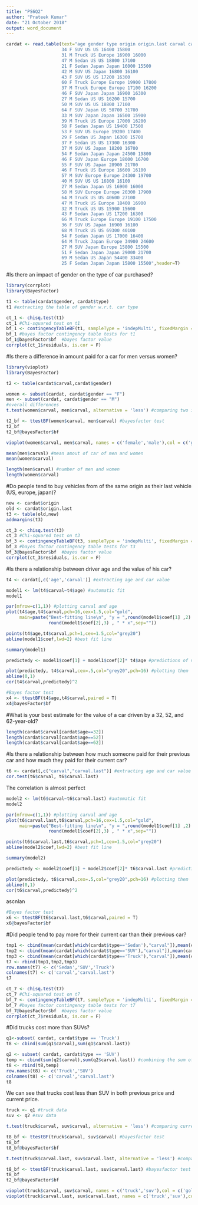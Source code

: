 ---
title: "PS6Q2"
author: "Prateek Kumar"
date: "21 October 2018"
output: word_document
---

```{r}
cardat <- read.table(text="age gender type origin origin.last carval carval.last
                     34 F SUV US US 16400 15800
                     31 M Truck US Europe 16900 16000
                     47 M Sedan US US 18800 17100
                     21 F Sedan Japan Japan 16000 15500
                     42 M SUV US Japan 16800 16100
                     43 F SUV US US 17200 16300
                     60 F Truck Europe Europe 19900 17800
                     37 M Truck Europe Europe 17100 16200
                     46 F SUV Japan Japan 16900 16300
                     27 M Sedan US US 16200 15700
                     50 M SUV US US 18800 17100
                     64 F SUV Japan US 50700 31700
                     33 M SUV Japan Japan 16500 15900
                     39 M Truck US Europe 17000 16200
                     58 F Sedan Japan US 19400 17500
                     53 F SUV US Europe 19200 17400
                     29 F Sedan US Japan 16300 15700
                     37 F Sedan US US 17300 16300
                     37 M SUV US Japan 18200 16700
                     54 F Sedan Japan Japan 24500 19800
                     46 F SUV Japan Europe 18000 16700
                     55 F SUV US Japan 28900 21700
                     46 F Truck US Europe 16600 16100
                     57 M SUV Europe Europe 24300 19700
                     40 M SUV US US 16800 16100
                     27 M Sedan Japan US 16900 16000
                     58 M SUV Europe Europe 20300 17900
                     64 M Truck US US 40600 27100
                     47 M Truck US Europe 18400 16900
                     32 M Truck US US 15900 15600
                     43 F Sedan Japan US 17200 16300
                     66 M Truck Europe Europe 19100 17500
                     36 F SUV US Japan 16900 16100
                     68 M Truck US US 69300 40100
                     54 F Sedan Japan US 17000 16400
                     64 M Truck Japan Europe 34900 24600
                     27 M SUV Japan Europe 15800 15500
                     51 F Sedan Japan Japan 29000 21700
                     69 M Sedan US Japan 54400 33400
                     25 F Sedan Japan Japan 15800 15500",header=T)
```

#Is there an impact of gender on the type of car purchased?
```{r}
library(corrplot)
library(BayesFactor)

t1 <- table(cardat$gender, cardat$type)
t1 #extracting the table of gender w.r.t. car type

ct_1 <- chisq.test(t1) 
ct_1 #Chi-squared test on t1
bf_1 <- contingencyTableBF(t1, sampleType = 'indepMulti', fixedMargin = 'cols') 
bf_1 #bayes factor contingency table tests for t1
bf_1@bayesFactor$bf  #bayes factor value
corrplot(ct_1$residuals, is.cor = F)

```

#Is there a difference in amount paid for a car for men versus women?
```{r}
library(vioplot)
library(BayesFactor)

t2 <- table(cardat$carval,cardat$gender) 

women <- subset(cardat, cardat$gender == "F")
men <- subset(cardat, cardat$gender == "M")
#overall differences
t.test(women$carval, men$carval, alternative = 'less') #comparing two independent samples
```

```{r}
t2_bf <- ttestBF(women$carval, men$carval) #bayesfactor test
t2_bf
t2_bf@bayesFactor$bf
```

```{r}
vioplot(women$carval, men$carval, names = c('female','male'),col = c('gold'))
```

```{r}
mean(men$carval) #mean amout of car of men and women
mean(women$carval)

length(men$carval) #number of men and women
length(women$carval)
```

#Do people tend to buy vehicles from of the same origin as their last vehicle (US, europe, japan)? 
```{r}
new <- cardat$origin
old <- cardat$origin.last
t3 <- table(old,new)
addmargins(t3)

ct_3 <- chisq.test(t3) 
ct_3 #Chi-squared test on t3
bf_3 <- contingencyTableBF(t3, sampleType = 'indepMulti', fixedMargin = 'cols') 
bf_3 #bayes factor contingency table tests for t3
bf_3@bayesFactor$bf  #bayes factor value
corrplot(ct_3$residuals, is.cor = F)

```

#Is there a relationship between driver age and the value of his car?
```{r}
t4 <- cardat[,c('age','carval')] #extracting age and car value

model1 <- lm(t4$carval~t4$age) #automatic fit
model1

par(mfrow=c(1,1)) #plotting carval and age 
plot(t4$age,t4$carval,pch=16,cex=1.5,col="gold",
     main=paste("Best-fitting line\n", "y = ",round(model1$coef[1] ,2) ," + ", 
                round(model1$coef[2],3) , " * x",sep=""))

points(t4$age,t4$carval,pch=1,cex=1.5,col="grey20")
abline(model1$coef,lwd=2) #best fit line

summary(model1)

predictedy <- model1$coef[1] + model1$coef[2]* t4$age #predictions of value we did not see

plot(predictedy, t4$carval,cex=.5,col="grey20",pch=16) #plotting them
abline(0,1)
cor(t4$carval,predictedy)^2
```

```{r}
#Bayes factor test
x4 <- ttestBF(t4$age,t4$carval,paired = T)
x4@bayesFactor$bf
```

#What is your best estimate for the value of a car driven by a 32, 52, and 62-year-old?
```{r}
length(cardat$carval[cardat$age==32])
length(cardat$carval[cardat$age==52])
length(cardat$carval[cardat$age==62])
```

#Is there a relationship between how much someone paid for their previous car and how much they paid for their current car?
```{r}
t6 <- cardat[,c("carval","carval.last")] #extracting age and car value
cor.test(t6$carval, t6$carval.last)
```
The correlation is almost perfect

```{r}
model2 <- lm(t6$carval~t6$carval.last) #automatic fit
model2

par(mfrow=c(1,1)) #plotting carval and age 
plot(t6$carval.last,t6$carval,pch=16,cex=1.5,col="gold",
     main=paste("Best-fitting line\n", "y = ",round(model1$coef[1] ,2) ," + ", 
                round(model1$coef[2],3) , " * x",sep=""))

points(t6$carval.last,t6$carval,pch=1,cex=1.5,col="grey20")
abline(model2$coef,lwd=2) #best fit line

summary(model2)

predictedy <- model2$coef[1] + model2$coef[2]* t6$carval.last #predictions of value we did not see

plot(predictedy, t6$carval,cex=.5,col="grey20",pch=16) #plotting them
abline(0,1)
cor(t6$carval,predictedy)^2
```
ascnlan
```{r}
#Bayes factor test
x6 <- ttestBF(t6$carval.last,t6$carval,paired = T)
x6@bayesFactor$bf
```

#Did people tend to pay more for their current car than their previous car?
```{r}
tmp1 <- cbind(mean(cardat[which(cardat$type=='Sedan'),"carval"]),mean(cardat[which(cardat$type=='Sedan'),"carval.last"]))
tmp2 <- cbind(mean(cardat[which(cardat$type=='SUV'),"carval"]),mean(cardat[which(cardat$type=='SUV'),"carval.last"]))
tmp3 <- cbind(mean(cardat[which(cardat$type=='Truck'),"carval"]),mean(cardat[which(cardat$type=='Truck'),"carval.last"]))
t7 <- rbind(tmp1,tmp2,tmp3)
row.names(t7) <- c('Sedan','SUV','Truck')
colnames(t7) <- c('carval','carval.last')
t7

ct_7 <- chisq.test(t7) 
ct_7 #Chi-squared test on t7
bf_7 <- contingencyTableBF(t7, sampleType = 'indepMulti', fixedMargin = 'cols') 
bf_7 #bayes factor contingency table tests for t7
bf_7@bayesFactor$bf  #bayes factor value
corrplot(ct_7$residuals, is.cor = F)
```

#Did trucks cost more than SUVs?
```{r}
q1<-subset( cardat, cardat$type == 'Truck') 
t8 <- cbind(sum(q1$carval),sum(q1$carval.last))

q2 <- subset( cardat, cardat$type == 'SUV') 
temp <- cbind(sum(q2$carval),sum(q2$carval.last)) #combining the sum of prices of trucks and suv
t8 <- rbind(t8,temp)
row.names(t8) <- c('Truck','SUV')
colnames(t8) <- c('carval','carval.last')
t8
```
We can see that trucks cost less than SUV in both previous price and current price.
```{r}
truck <- q1 #truck data
suv <- q2 #suv data
```

```{r}
t.test(truck$carval, suv$carval, alternative = 'less') #comparing current prices
```

```{r}
t8_bf <- ttestBF(truck$carval, suv$carval) #bayesfactor test
t8_bf
t8_bf@bayesFactor$bf
```

```{r}
t.test(truck$carval.last, suv$carval.last, alternative = 'less') #comparing previous prices
```

```{r}
t8_bf <- ttestBF(truck$carval.last, suv$carval.last) #bayesfactor test
t8_bf
t2_bf@bayesFactor$bf
```

```{r}
vioplot(truck$carval, suv$carval, names = c('truck','suv'),col = c('gold'))
vioplot(truck$carval.last, suv$carval.last, names = c('truck','suv'),col = c('gold'))
```
